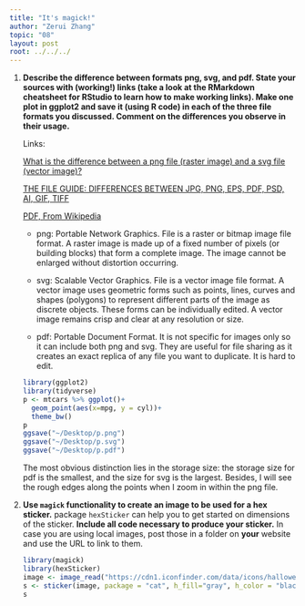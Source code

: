 ```yaml
---
title: "It's magick!"
author: "Zerui Zhang"
topic: "08"
layout: post
root: ../../../
---
```


1. **Describe the difference between formats png, svg, and pdf. State your sources with (working!) links (take a look at the RMarkdown cheatsheet for RStudio to learn how to make working links). Make one plot in ggplot2 and save it (using R code) in each of the three file formats you discussed. Comment on the differences you observe in their usage.**

    Links:
    
    [What is the difference between a png file (raster image) and a svg file (vector image)?](http://asiapacific.anu.edu.au/mapsonline/faq/what-difference-between-png-file-raster-image-and-svg-file-vector-image)

    [THE FILE GUIDE: DIFFERENCES BETWEEN JPG, PNG, EPS, PDF, PSD, AI, GIF, TIFF](https://builtbytophat.com/file-guide-differences-between-jpg-png-eps-pdf-psd-ai-gif-tiff/)

    [PDF, From Wikipedia](https://en.wikipedia.org/wiki/PDF)

    * png: Portable Network Graphics. File is a raster or bitmap image file format. A raster image is made up of a fixed number of  pixels (or building blocks) that form a complete image. The image cannot be enlarged without distortion occurring.

    * svg: Scalable Vector Graphics. File is a vector image file format. A vector image uses geometric forms such as points, lines, curves and shapes (polygons) to represent different parts of the image as discrete objects. These forms can be individually edited. A vector image remains crisp and clear at any resolution or size.

    * pdf: Portable Document Format. It is not specific for images only so it can include both png and svg. They are useful for file sharing as it creates an exact replica of any file you want to duplicate. It is hard to edit.
    
    ```r
    library(ggplot2)
    library(tidyverse)
    p <- mtcars %>% ggplot()+
      geom_point(aes(x=mpg, y = cyl))+
      theme_bw()
    p
    ggsave("~/Desktop/p.png")
    ggsave("~/Desktop/p.svg")
    ggsave("~/Desktop/p.pdf")
    ```

    The most obvious distinction lies in the storage size: the storage size for pdf is the smallest, and the size for svg is the largest. Besides, I will see the rough edges along the points when I zoom in within the png file.


2. **Use `magick` functionality to create an image to be used for a hex sticker.**  package `hexSticker` can help you to get started on dimensions of the sticker. **Include all code necessary to produce your sticker.** In case you are using local images, post those in a folder on **your** website and use the URL to link to them.

    ```r
    library(magick)
    library(hexSticker)
    image <- image_read("https://cdn1.iconfinder.com/data/icons/halloween-2072/500/halloween-cartoon-horror-cute_4-512.png") %>% image_transparent("gray")
    s <- sticker(image, package = "cat", h_fill="gray", h_color = "black", s_x=1, s_y=0.9, s_width=1.3, s_height=1.2, p_color="yellow", p_family = "serif", p_size = 16, p_y = 1.6)
    s
    ```


